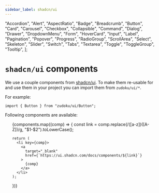```yaml
---
sidebar_label: shadcn/ui
---
```


  "Accordion",
  "Alert",
  "AspectRatio",
  "Badge",
  "Breadcrumb",
  "Button",
  "Card",
  "Carousel",
  "Checkbox",
  "Collapsible",
  "Command",
  "Dialog",
  "Drawer",
  "DropdownMenu",
  "Form",
  "HoverCard",
  "Input",
  "Label",
  "Pagination",
  "Popover",
  "Progress",
  "RadioGroup",
  "ScrollArea",
  "Select",
  "Skeleton",
  "Slider",
  "Switch",
  "Tabs",
  "Textarea",
  "Toggle",
  "ToggleGroup",
  "Tooltip",
];

# `shadcn/ui` components

We use a couple components from [shadcn/ui](https://ui.shadcn.com). To make them re-usable for and
use them in your project you can import them from `zudoku/ui/*`.

For example:

```tsx
import { Button } from "zudoku/ui/Button";
```

Following components are available:

<ul className="grid grid-cols-2 sm:grid-cols-3">
  {components.map((comp) => {
    const link = comp.replace(/([a-z])([A-Z])/g, "$1-$2").toLowerCase();

    return (
      <li key={comp}>
        <a
          target="_blank"
          href={`https://ui.shadcn.com/docs/components/${link}`}
        >
          {comp}
        </a>
      </li>
    );

})}

</ul>
